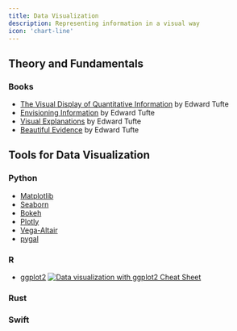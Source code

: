 ```yaml
---
title: Data Visualization
description: Representing information in a visual way
icon: 'chart-line'
---
```


## Theory and Fundamentals

### Books

- [The Visual Display of Quantitative Information](https://www.edwardtufte.com/tufte/books_vdqi) by Edward Tufte
- [Envisioning Information](https://www.edwardtufte.com/tufte/books_ei) by Edward Tufte
- [Visual Explanations](https://www.edwardtufte.com/tufte/books_visex) by Edward Tufte
- [Beautiful Evidence](https://www.edwardtufte.com/tufte/books_be) by Edward Tufte

## Tools for Data Visualization

### Python

- [Matplotlib](https://matplotlib.org/)
- [Seaborn](https://seaborn.pydata.org/)
- [Bokeh](https://bokeh.pydata.org/en/latest/)
- [Plotly](https://plotly.com/python/)
- [Vega-Altair](https://altair-viz.github.io/)
- [pygal](http://www.pygal.org/en/stable/)

### R

- [ggplot2](https://ggplot2.tidyverse.org/)
  [![Data visualization with ggplot2 Cheat Sheet](https://raw.githubusercontent.com/rstudio/cheatsheets/master/pngs/thumbnails/data-visualization-cheatsheet-thumbs.png)](https://github.com/rstudio/cheatsheets/blob/master/data-visualization.pdf)

### Rust

### Swift
